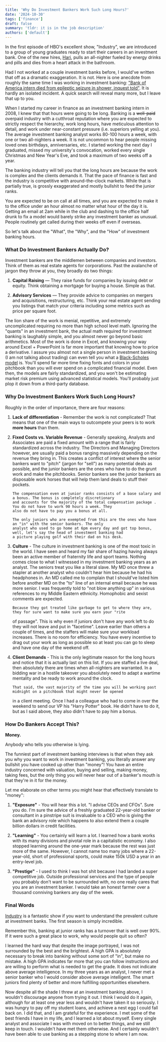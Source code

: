 ```yaml
---
title: 'Why Do Investment Bankers Work Such Long Hours?'
date: '2024-10-30'
tags: ['finance']
draft: false
summary: 'tldr: it is in the job description'
authors: ['default']
---
```


In the first episode of HBO's excellent show, "Industry", we are introduced to a group of young graduates ready
to start their careers in an investment bank. One of the new hires,
[Hari](https://industry-hbo.fandom.com/wiki/Hari_Dhar), pulls an all-nighter fueled by energy
drinks and pills and dies from a heart attack in the bathroom.

Had I not worked at a couple investment banks before, I would've written that off as a dramatic exaggeration. It is not.
Here is one anecdote from roughly the same time I was working in investment banking:
["Bank of America intern died from epileptic seizure in shower, inquest told"](https://www.theguardian.com/business/2013/nov/22/bank-intern-moritz-erhardt-died-epileptic-seizure-shower).
It is hardly an isolated incident. A quick search will reveal many more, but I leave that up to you.

When I started my career in finance as an investment banking intern in 2008, I knew that that hours were going to be
long. Banking is a <s>well-paid</s> overpaid industry with a cutthroat reputation where you are expected to
strictly
respect the hierarchy, work long hours, have meticulous attention to detail, and work under near-constant pressure (i.e.
superiors yelling at you). The average investment banking analyst works 80-100 hours a week, with one or two
all-nighters a
week. It is not uncommon to hear people missing loved ones birthdays, anniversaries, etc. I started working the next
day I graduated, missed my university's convocation, worked every single Christmas and New Year's Eve, and took a
maximum of two weeks off a year.

The banking industry will tell you that the long hours are because the work is complex and the clients demands it.
That the pace of finance is fast and the industry is competitive with around-the-clock markets. While that is
partially true, is grossly exaggerated and mostly bullshit to feed the junior ranks.

You are expected to be on call at all times, and you are expected to make it to the office under an hour almost no
matter what hour of the day it is. Getting an email at 2am while in the club and dashing to the office half drunk to
fix a model would barely strike any investment banker as unusual. People routinely get called during their weeks off
even if overseas.

So let's talk about the "What", the "Why", and the "How" of investment banking hours.

### What Do Investment Bankers Actually Do?

Investment bankers are the middlemen between companies and investors. Think of them as real estate agents for
corporations. Past the avalanche of jargon they throw at you, they broadly do two things:

1. **Capital Raising** — They raise funds for companies by issuing debt or equity. Think obtaining a
   mortgage for buying a house. Simple as that.

2. **Advisory Services** — They provide advice to companies on mergers and acquisitions, restructuring, etc. Think
   your real estate agent sending you listings that match your criteria including some metrics such as price per square foot.

The lion share of the work is menial, repetitive, and extremely uncomplicated requiring no more than high school
level math. Ignoring the "quants" in an investment bank, the actual math required for investment banking is
laughably simple, and you almost never go beyond basic arithmetics. Most of the work is done in Excel, and knowing
your way around Excel + PowerPoint is far more important that knowing how to price a derivative. I assure you almost
not a
single
person in investment banking (I am not talking about trading) can even tell you what a
[Black-Scholes model](https://en.wikipedia.org/wiki/Black%E2%80%93Scholes_model) is. You'll spend far more time
fixing fonts and colors in your pitchbook than you will ever spend on a complicated financial model. Even then, the
models are fairly standardized, and you won't be estimating market risk premium using advanced statistical models. You'll
probably just plop it down from a third-party database.

### Why Do Investment Bankers Work Such Long Hours?

Roughly in the order of importance, there are four reasons:

1.  **Lack of differentiation** - Remember the work is not complicated? That means that one of the main ways to
    outcompete your peers is to work **more hours** than them.

2.  **Fixed Costs vs. Variable Revenue** - Generally speaking, Analysts and Associates are paid a fixed amount with a
    range that is fairly standardized across the industry. The Directors and Managing Directors however, are usually
    paid a bonus ranging massively depending on the revenue they bring in. This creates a conflict of interest where the
    senior bankers want to "pitch" (jargon for "sell") as many potential deals as possible, and the junior bankers
    are the ones who have to do the grunt work and make the pitchbooks. Senior bankers see the junior bankers as
    disposable work horses that will help them land deals to stuff their pockets.

        The compensation even at junior ranks consists of a base salary and a bonus. The bonus is completely discretionary
        and accounts for the majority of the total compensation package . You do not have to work 90 hours a week. They
        also do not have to pay you a bonus at all.

        The only juniors who are exempted from this are the ones who have an "in" with the senior bankers. The only
        analyst who used to go home at 6pm every day and got top bonus, well, let's say the head of investment banking had
        a picture playing golf with their dad on his desk.

3.  **Culture** - The culture in investment banking is one of the most toxic in the world. I have seen and heard my
    fair share of hazing having always been an active member of fraternity life and sport teams. Nothing comes close to
    what I witnessed in my investment banking years as an analyst. The seniors treat you like a literal slave. My MD
    once threw a stapler at another analyst who couldn't hear him because he had his headphones in. An MD called me to
    complain that I should've listed him before another MD on the "to" line of an internal email because he was more
    senior. I was frequently told to "not blow anything up" in various references to my Middle Eastern ethnicity.
    Homophobic and sexist comments are expected.

        Because they got treated like garbage to get to where they are, they for sure want to make sure you earn your "rite

    of passage". This is why even if juniors don't have any work left to do they will not leave and put in "facetime".
    Leave earlier than others a couple of times, and the staffers will make sure your workload increases. There is no
    room for efficiency. You have every incentive to drag out your work as long as possible so at least you can go to
    sleep and have one day of the weekend off.

4.  **Client Demands** - This is the only legitimate reason for the long hours and notice that it is actually
    last on this list. If you are staffed a live deal, then absolutely there are times when all-nighters are warranted. In a
    bidding war in a hostile takeover you absolutely need to adapt a wartime mentality and be ready to work around the
    clock.

        That said, the vast majority of the time you will be working past midnight on a pitchbook that might never be opened

    in a client meeting. Once I had a colleague who had to come in over the weekend to send our VP his "Harry Potter"
    book. He didn't have to do it, but as I said above, they also didn't have to pay him a bonus.

### How Do Bankers Accept This?

**Money.**

Anybody who tells you otherwise is lying.

The funniest part of investment banking interviews is that when they ask you why you want to work in investment banking,
you
literally answer any bullshit you have cooked up other than "money"! You have an entire industry concerned with
valuation, buying and selling, making money, taking fees, but the only thing you will never hear out of a banker's
mouth is that they're in it for the money.

Let me elaborate on other terms you might hear that effectively translate to "money":

1. **"Exposure"** - You will hear this a lot. "I advise CEOs and CFOs". Sure you do. I'm sure the advice of a freshly
   graduated 22-year-old banker or consultant in a pinstripe suit is invaluable to a CEO who is giving the bank an
   advisory role which happens to also extend them a couple billion dollars in credit facilities.

2. **"Learning"** - You certainly will learn a lot. I learned how a bank works with its many divisions and pivotal
   role in a capitalistic economy. I also stopped learning around the one-year mark because the rest was just more of the
   same. However, I cannot name too many jobs where a 22-year-old, short of professional sports, could make 150k USD a
   year in an entry-level job.

3. **"Prestige"** - I used to think I was hot shit because I had landed a super competitive job. Outside
   professional services and the type of people you probably don't want to be surrounded with, no one really cares that
   you are an investment banker. I would take an honest farmer over a thousand conniving bankers any day of the week.

### Final Words

[Industry](<https://en.wikipedia.org/wiki/Industry_(TV_series)>)
is a fantastic show if you want to understand the
prevalent culture at investment banks. The first season is simply incredible.

Remember this, banking at junior ranks has a turnover that is well over 90%. If it were such a great place to work,
why would
people quit so often?

I learned the hard way that despite the image portrayed, I was not surrounded by the best and the
brightest. A high GPA is absolutely necessary
to break into banking without some sort of "in", but make no mistake. A high GPA indicates far more that you can
follow instructions and are willing to perform what is needed to get the grade. It does not indicate above
average intelligence. In my three years as an analyst, I never met a senior banker who I would consider above
average intelligent.
The
smart juniors find plenty of better and more fulfilling opportunities elsewhere.

Now despite all the shade I threw at an investment banking above, I wouldn't discourage anyone from trying it out. I
think I would do it again, although for at least one year less and wouldn't have taken it so seriously. I was hungry
to pay off my student loans, and achieve a nest egg I could fall back on. I did that, and I am grateful for the
experience. I met some of the best friends I have in my life, and I learned a lot about myself. Every single analyst
and associate I was with moved on to better things, and we still keep in touch. I wouldn't have met them otherwise.
And I certainly wouldn't have been able to use banking as a stepping stone to where I am now.
